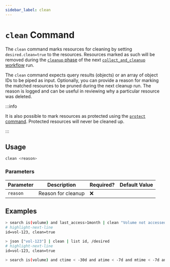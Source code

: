 ```yaml
---
sidebar_label: clean
---
```


# `clean` Command

The `clean` command marks resources for cleaning by setting `desired.clean=true` to the resources. Resources marked as such will be removed during the [`cleanup` phase](../../../reference/workflows/index.mdx#cleanup) of the next [`collect_and_cleanup` workflow](../../../reference/workflows/index.mdx#collect_and_cleanup-workflow) run.

The `clean` command expects query results (objects) or an array of object IDs to be piped as input. Optionally, you can provide a reason for marking the matched resources to be pruned during the next cleanup run. The reason is logged and can be useful in reviewing why a particular resource was deleted.

:::info

It is also possible to mark resources as protected using the [`protect` command](./protect.mdx). Protected resources will never be cleaned up.

:::

## Usage

```bash
clean <reason>
```

### Parameters

| Parameter | Description        | Required? | Default Value |
| --------- | ------------------ | --------- | ------------- |
| `reason`  | Reason for cleanup | ❌        |               |

## Examples

```bash title="Mark volumes that have not been accessed in the last month for cleanup, and list the ID and desired section for each"
> search is(volume) and last_access>1month | clean "Volume not accessed for longer than 1 month" | list id, /desired
# highlight-next-line
​id=vol-123, clean=true
```

```bash title="Manually mark specific resources for cleanup"
> json ["vol-123"] | clean | list id, /desired
# highlight-next-line
​id=vol-123, clean=true
```

```bash title="Mark all unused EBS volume older than 30 days that had no I/O during the past 7 days for cleaning"
> search is(volume) and ctime < -30d and atime < -7d and mtime < -7d and volume_status = available | clean "older than 30d with more then 7d of not beeing used"
```
